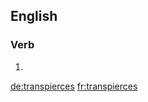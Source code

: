 
==English==

===Verb===
{{head|en|verb form}}

# {{en-third-person singular of|transpierce}}

[[de:transpierces]]
[[fr:transpierces]]